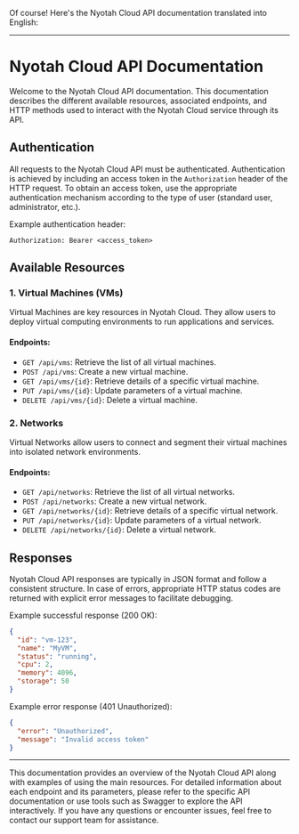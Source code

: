 
Of course! Here's the Nyotah Cloud API documentation translated into English:

---

# Nyotah Cloud API Documentation

Welcome to the Nyotah Cloud API documentation. This documentation describes the different available resources, associated endpoints, and HTTP methods used to interact with the Nyotah Cloud service through its API.

## Authentication

All requests to the Nyotah Cloud API must be authenticated. Authentication is achieved by including an access token in the `Authorization` header of the HTTP request. To obtain an access token, use the appropriate authentication mechanism according to the type of user (standard user, administrator, etc.).

Example authentication header:
```
Authorization: Bearer <access_token>
```

## Available Resources

### 1. Virtual Machines (VMs)

Virtual Machines are key resources in Nyotah Cloud. They allow users to deploy virtual computing environments to run applications and services.

#### Endpoints:

- `GET /api/vms`: Retrieve the list of all virtual machines.
- `POST /api/vms`: Create a new virtual machine.
- `GET /api/vms/{id}`: Retrieve details of a specific virtual machine.
- `PUT /api/vms/{id}`: Update parameters of a virtual machine.
- `DELETE /api/vms/{id}`: Delete a virtual machine.

### 2. Networks

Virtual Networks allow users to connect and segment their virtual machines into isolated network environments.

#### Endpoints:

- `GET /api/networks`: Retrieve the list of all virtual networks.
- `POST /api/networks`: Create a new virtual network.
- `GET /api/networks/{id}`: Retrieve details of a specific virtual network.
- `PUT /api/networks/{id}`: Update parameters of a virtual network.
- `DELETE /api/networks/{id}`: Delete a virtual network.

## Responses

Nyotah Cloud API responses are typically in JSON format and follow a consistent structure. In case of errors, appropriate HTTP status codes are returned with explicit error messages to facilitate debugging.

Example successful response (200 OK):
```json
{
  "id": "vm-123",
  "name": "MyVM",
  "status": "running",
  "cpu": 2,
  "memory": 4096,
  "storage": 50
}
```

Example error response (401 Unauthorized):
```json
{
  "error": "Unauthorized",
  "message": "Invalid access token"
}
```

---

This documentation provides an overview of the Nyotah Cloud API along with examples of using the main resources. For detailed information about each endpoint and its parameters, please refer to the specific API documentation or use tools such as Swagger to explore the API interactively. If you have any questions or encounter issues, feel free to contact our support team for assistance.